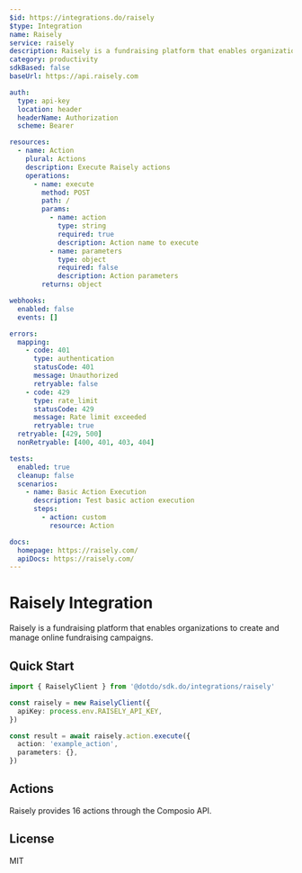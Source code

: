 ```yaml
---
$id: https://integrations.do/raisely
$type: Integration
name: Raisely
service: raisely
description: Raisely is a fundraising platform that enables organizations to create and manage online fundraising campaigns.
category: productivity
sdkBased: false
baseUrl: https://api.raisely.com

auth:
  type: api-key
  location: header
  headerName: Authorization
  scheme: Bearer

resources:
  - name: Action
    plural: Actions
    description: Execute Raisely actions
    operations:
      - name: execute
        method: POST
        path: /
        params:
          - name: action
            type: string
            required: true
            description: Action name to execute
          - name: parameters
            type: object
            required: false
            description: Action parameters
        returns: object

webhooks:
  enabled: false
  events: []

errors:
  mapping:
    - code: 401
      type: authentication
      statusCode: 401
      message: Unauthorized
      retryable: false
    - code: 429
      type: rate_limit
      statusCode: 429
      message: Rate limit exceeded
      retryable: true
  retryable: [429, 500]
  nonRetryable: [400, 401, 403, 404]

tests:
  enabled: true
  cleanup: false
  scenarios:
    - name: Basic Action Execution
      description: Test basic action execution
      steps:
        - action: custom
          resource: Action

docs:
  homepage: https://raisely.com/
  apiDocs: https://raisely.com/
---
```


# Raisely Integration

Raisely is a fundraising platform that enables organizations to create and manage online fundraising campaigns.

## Quick Start

```typescript
import { RaiselyClient } from '@dotdo/sdk.do/integrations/raisely'

const raisely = new RaiselyClient({
  apiKey: process.env.RAISELY_API_KEY,
})

const result = await raisely.action.execute({
  action: 'example_action',
  parameters: {},
})
```

## Actions

Raisely provides 16 actions through the Composio API.

## License

MIT
